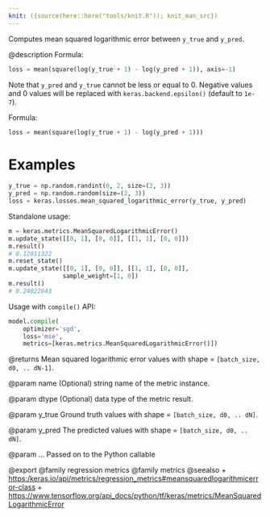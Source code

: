 ```yaml
---
knit: ({source(here::here("tools/knit.R")); knit_man_src})
---
```

Computes mean squared logarithmic error between `y_true` and `y_pred`.

@description
Formula:

```python
loss = mean(square(log(y_true + 1) - log(y_pred + 1)), axis=-1)
```

Note that `y_pred` and `y_true` cannot be less or equal to 0. Negative
values and 0 values will be replaced with `keras.backend.epsilon()`
(default to `1e-7`).

Formula:

```python
loss = mean(square(log(y_true + 1) - log(y_pred + 1)))
```

# Examples
```python
y_true = np.random.randint(0, 2, size=(2, 3))
y_pred = np.random.random(size=(2, 3))
loss = keras.losses.mean_squared_logarithmic_error(y_true, y_pred)
```
Standalone usage:

```python
m = keras.metrics.MeanSquaredLogarithmicError()
m.update_state([[0, 1], [0, 0]], [[1, 1], [0, 0]])
m.result()
# 0.12011322
m.reset_state()
m.update_state([[0, 1], [0, 0]], [[1, 1], [0, 0]],
               sample_weight=[1, 0])
m.result()
# 0.24022643
```

Usage with `compile()` API:

```python
model.compile(
    optimizer='sgd',
    loss='mse',
    metrics=[keras.metrics.MeanSquaredLogarithmicError()])
```

@returns
Mean squared logarithmic error values with shape = `[batch_size, d0, ..
dN-1]`.

@param name
(Optional) string name of the metric instance.

@param dtype
(Optional) data type of the metric result.

@param y_true
Ground truth values with shape = `[batch_size, d0, .. dN]`.

@param y_pred
The predicted values with shape = `[batch_size, d0, .. dN]`.

@param ...
Passed on to the Python callable

@export
@family regression metrics
@family metrics
@seealso
+ <https:/keras.io/api/metrics/regression_metrics#meansquaredlogarithmicerror-class>
+ <https://www.tensorflow.org/api_docs/python/tf/keras/metrics/MeanSquaredLogarithmicError>
